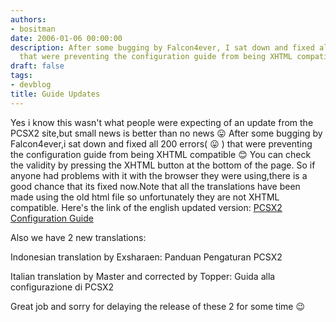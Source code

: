 ```yaml
---
authors:
- bositman
date: 2006-01-06 00:00:00
description: After some bugging by Falcon4ever, I sat down and fixed all 200 errors
  that were preventing the configuration guide from being XHTML compatible
draft: false
tags:
- devblog
title: Guide Updates
---
```


Yes i know this wasn't what people were expecting of an update from the
PCSX2 site,but small news is better than no news
😛
After some bugging by Falcon4ever,i sat down and fixed all 200 errors(
😛 ) that were preventing the configuration guide
from being XHTML compatible
😊 You can check the validity by pressing the XHTML
button at the bottom of the page. So if anyone had problems with it with
the browser they were using,there is a good chance that its fixed
now.Note that all the translations have been made using the old html
file so unfortunately they are not XHTML compatible.
Here's the link of the english updated version: [PCSX2 Configuration
Guide](/config-guide/official-english-pcsx2-configuration-guide.html)

<!-- truncate -->

Also we have 2 new translations:

Indonesian translation by Exsharaen:
Panduan Pengaturan PCSX2

Italian translation by Master and corrected by Topper:
Guida alla configurazione di PCSX2

Great job and sorry for delaying the release of these 2 for some time
😉